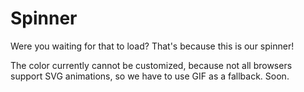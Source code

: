 
<Meta title="Atom/Spinner" component={Spinner} />

# Spinner

<Preview>
  <Story name="Spinner">
    <Spinner />
  </Story>
</Preview>

Were you waiting for that to load? That's because this is our spinner!

The color currently cannot be customized, because not all browsers support SVG animations, so we have to use
GIF as a fallback. Soon.
